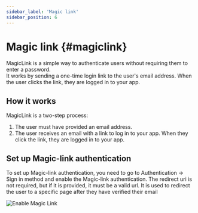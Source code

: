 ```yaml
---
sidebar_label: 'Magic link'
sidebar_position: 6
---
```


# Magic link {#magiclink}

MagicLink is a simple way to authenticate users without requiring them to enter a password.<br />
It works by sending a one-time login link to the user's email address. When the user clicks the link, they are logged in to your app.

## How it works

MagicLink is a two-step process:

1. The user must have provided an email address.
2. The user receives an email with a link to log in to your app. When they click the link, they are logged in to your app.

## Set up Magic-link authentication

To set up Magic-link authentication, you need to go to Authentication -> Sign in method and enable the Magic-link authentication.
The redirect uri is not required, but if it is provided, it must be a valid url.
It is used to redirect the user to a specific page after they have verified their email

![Enable Magic Link](/v0.15/modules/authentication/tutorials/enable_magic_link.png)



